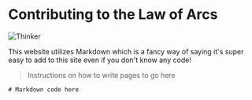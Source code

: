 
# Contributing to the Law of Arcs

<Image src="/thinkers.png" alt="Thinker" width={800} height={800} className="nx-rounded" />

This website utilizes Markdown which is a fancy way of saying it's super easy to add to this site even if you don't know any code!

> Instructions on how to write pages to go here

```mdx
# Markdown code here
```